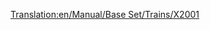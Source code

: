 [[Translation:en/Manual/Base Set/Trains/X2001]]
{{ru/Manual/Base Set/Trains/Поезда|Image=[[File:en/Manual/Base Set/Trains/X2001.png]]
|Name='X2001'
|Cost=£ 60937 (3046850 р.)
|Speed=305 км/ч (190 миль/ч)
|Weight=95 т
|Power=9000 л.с. (6618 кВт)
|Annual=£ 3234 (161700 р.)
|Designed=1999
|Lifespan=20
|Capacity=нет
|Description=Это первый доступный монорельсовый локомотив, и он намного превосходит по мощности и максимальной скорости лучший электровоз [[ru/Manual/Base Set/Trains/AsiaStar|"AsiaStar"]]. Используйте сдвоенные секции, чтобы достигнуть максимальной скорости для длинных поездов.
|Real-life=Вероятным прототипом является шведский наклоняющийся поезд http://en.wikipedia.org/wiki/X_2000 (технически известный как X2, в то время как X2000 это его бренд, обьяснение концепции). На странице http://www.lococarriage.org.uk/x2000.htm есть полная история X2000 - поезда для 2000 года!
}}